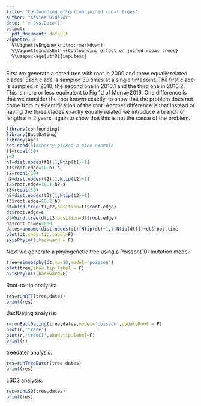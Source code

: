 ```yaml
---
title: "Confounding effect on joined rcoal trees"
author: "Xavier Didelot"
date: '`r Sys.Date()`'
output:
  pdf_document: default
vignette: >
  %\VignetteEngine{knitr::rmarkdown}
  %\VignetteIndexEntry{Confounding effect on joined rcoal trees}
  %\usepackage[utf8]{inputenc}
---
```


First we generate a dated tree with root in 2000 and three equally related clades.
Each clade is sampled 30 times at a single timepoint. 
The first clade is sampled in 2010, the second one in 2010.1 and the third one in 2010.2.
This is more or less equivalent to Fig 1d of Murray2016.
One difference is that we consider the root known exactly, to show that the problem does not come from misidentification
of the root.
Another difference is that instead of having the three clades exactly equally related we introduce a branch of length 
$s=2$ years, again to show that this is not the cause of the problem.

```r
library(confounding)
library(BactDating)
library(ape)
set.seed(5)#cherry-picked a nice example
t1=rcoal(30)
s=2
h1=dist.nodes(t1)[1,Ntip(t1)+1]
t1$root.edge=10-h1-s
t2=rcoal(30)
h2=dist.nodes(t2)[1,Ntip(t2)+1]
t2$root.edge=10.1-h2-s
t3=rcoal(30)
h3=dist.nodes(t3)[1,Ntip(t3)+1]
t3$root.edge=10.2-h3
dt=bind.tree(t1,t2,position=t1$root.edge)
dt$root.edge=s
dt=bind.tree(dt,t3,position=dt$root.edge)
dt$root.time=2000
dates=unname(dist.nodes(dt)[Ntip(dt)+1,1:Ntip(dt)])+dt$root.time
plot(dt,show.tip.label=F)
axisPhylo(1,backward = F)
```

Next we generate a phylogenetic tree using a Poisson(10) mutation model:
```r
tree=simobsphy(dt,mu=10,model='poisson')
plot(tree,show.tip.label = F)
axisPhylo(1,backward=F)
```


Root-to-tip analysis:
```r
res=runRTT(tree,dates)
print(res)
```

BactDating analysis:

```r
r=runBactDating(tree,dates,model='poisson',updateRoot = F)
plot(r,'trace')
plot(r,'treeCI',show.tip.label=F)
print(r)
```


treedater analysis:

```r
res=runTreeDater(tree,dates)
print(res)
```

LSD2 analysis:

```r
res=runLSD(tree,dates)
print(res)
```
